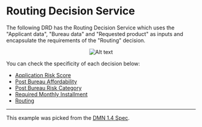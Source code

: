 
<Meta title="Use cases/Loan Originations/Routing Decision Service/Overview" />

# Routing Decision Service

The following DRD has the Routing Decision Service which uses the "Applicant data", "Bureau data" and "Requested product" as inputs and
encapsulate the requirements of the "Routing" decision.

<p align="center">
  <img src={routingDecisionService} alt="Alt text" title="title" />
</p>

You can check the specificity of each decision below:

- [Application Risk Score](/docs/use-cases-loan-originations-common-application-risk-score--overview)
- [Post Bureau Affordability](/docs/use-cases-loan-originations-routing-decision-service-post-bureau-affordability--overview)
- [Post Bureau Risk Category](/docs/use-cases-loan-originations-routing-decision-service-post-bureau-risk-category--overview)
- [Required Monthly Installment](/docs/use-cases-loan-originations-common-required-monthly-installment--overview)
- [Routing](/docs/use-cases-loan-originations-routing-decision-service-routing--overview)

---

This example was picked from the [DMN 1.4 Spec](https://www.omg.org/spec/DMN/1.4/Beta1/PDF#page=180).
